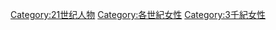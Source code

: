{{category pair|20世紀女性|22世紀女性}}
{{category see also|21世紀男性}}

[[Category:21世纪人物|Category:21世纪人物]]
[[Category:各世紀女性|Category:各世紀女性]]
[[Category:3千紀女性|Category:3千紀女性]]